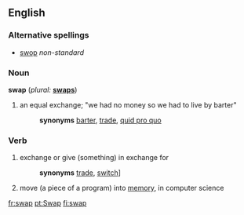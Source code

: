 ==English==

===Alternative spellings===
*[[swop]]  ''non-standard''

===Noun===
'''swap'''  (''plural:'' '''[[swaps]]''')
# an equal exchange; "we had no money so we had to live by barter" 
#:'''synonyms''' [[barter]], [[trade]], [[quid pro quo]]

===Verb===
{{en-infl-reg-consonant|swap||p}}
# exchange or give (something) in exchange for 
#:'''synonyms''' [[trade]], [[switch]]]
# move (a piece of a program) into [[memory]], in computer science

[[fr:swap]]
[[pt:Swap]]
[[fi:swap]]